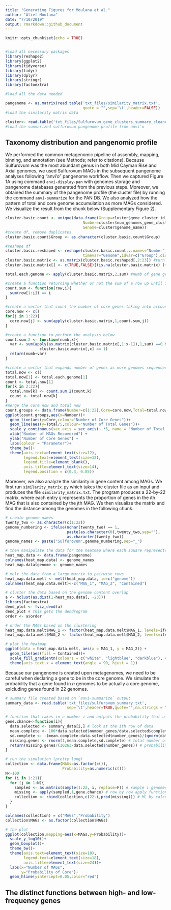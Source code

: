 ```yaml
---
title: "Generating Figures for Moulana et al."
author: "Alief Moulana"
date: "7/10/2019"
output: rmarkdown::github_document
---
```


```r
knitr::opts_chunk$set(echo = TRUE)


#load all necessary packages
library(reshape2)
library(ggplot2)
library(tidyverse)
library(tidyr)
library(dplyr)
library(stringr)
library(factoextra)

#load all the data needed

pangenome <- as.matrix(read.table('txt_files/similarity_matrix.txt', 
                                  quote = "",sep='\t',header=FALSE)) 
#load the similarity matrix data

cluster<- read.table('txt_files/Sulfurovum_gene_clusters_summary_cleaned.txt',sep='\t',quote="",header=TRUE) 
#load the summarized sulfurovum pangenome profile from anvi'o

```
## Taxonomy distribution and pangenomic profile
We performed the common metagenomic pipeline of assembly, mapping, binning, and annotation (see Methods; refer to citations). Because Sulfurovum was the most abundant genus in both Mid Cayman Rise and Axial genomes, we used Sulfurovum MAGs in the subsequent pangenome analyses following "anvi'o" pangenome workflow. Then we captured Figure 1A using command `anvi-display-pan` with genomes storage and pangenome databases generated from the previous steps. Moreover, we obtained the summary of the pangenome profile (the cluster file) by running the command `anvi-summarize` for the PAN DB. We also analyzed how the pattern of total and core genome accumulation as more MAGs considered. We visualize the result from the chunk below (Supplementary Figure 2).

```r
cluster.basic.count <- unique(data.frame(Group=cluster$gene_cluster_id,
                                  Number=cluster$num_genomes_gene_cluster_has_hits,
                                  Genome=cluster$genome_name)) 
#create df, remove duplicates
cluster.basic.count$Group <- as.character(cluster.basic.count$Group)

#reshape df
cluster.basic.reshaped <- reshape(cluster.basic.count,v.names="Number",
                                  timevar="Genome",idvar=c("Group"),direction="wide")
cluster.basic.matrix <- as.matrix(cluster.basic.reshaped[,2:23]) #turn into matrix
cluster.basic.matrix[] <- c(TRUE,FALSE)[(is.na(cluster.basic.matrix) )+ 1] #binary

total.each.genome <- apply(cluster.basic.matrix,2,sum) #numb of gene groups per genome

#create a function returning whether or not the sum of a row up until i equals i
count.sum <- function(row,i){
  sum(row[1:i]) == i
}

#create a vector that count the number of core genes taking into account i genomes
core.now <- c()
for(j in 1:22){
  core.now[j] <- sum(apply(cluster.basic.matrix,1,count.sum,j))
}

#create a function to perform the analysis below
count.sum.2 <- function(numb,x){
  var <- sum(apply(as.matrix(cluster.basic.matrix[,1:x-1]),1,sum) ==0 & 
               cluster.basic.matrix[,x] == 1)
  return(numb+var)
}

#create a vector that expands number of genes as more genomes sequenced
total.now <- c()
total.now[1] <- total.each.genome[1]
count <- total.now[1]
for(k in 2:22){
  total.now[k] <- count.sum.2(count,k)
  count <- total.now[k]
}
#merge the core now and total now
count.groups <- data.frame(Number=c(1:22),Core=core.now,Total=total.now)
ggplot(count.groups,aes(x=Number))+
  geom_line(aes(y=Core,colour="Number of Core Genes"))+
  geom_line(aes(y=Total/5,colour="Number of Total Genes"))+
  scale_y_continuous(sec.axis = sec_axis(~.*5, name = "Number of Total Genes"))+
  xlab("Number of MAGs Recovered") +
  ylab("Number of Core Genes") +
  labs(colour = "Parameter")+
  theme_bw()+
  theme(axis.text=element_text(size=12),
        legend.text=element_text(size=12),
        legend.title=element_blank(),
        axis.title=element_text(size=14),
        legend.position = c(0.3, 0.85))
```

Moreover, we also analyze the similarity in gene content among MAGs. We first run `similarity_matrix.py` which takes the cluster file as an input and produces the file `similarity_matrix.txt`. The program produces a 22-by-22 matrix, where each entry $ij$ represents the proportion of genes in the $i$th MAG that is also contained by the $j$th MAG. We then visualize the matrix and find the distance among the genomes in the following chunk.

```r
# create genome names
twenty_two <- as.character(c(1:22))
genome_numbering <- ifelse(nchar(twenty_two) == 1,
                           paste(as.character(0),twenty_two,sep=""),
                           as.character(twenty_two))
genome_names <- paste("Sulfurovum",genome_numbering,sep="_")

# then manipulate the data for the heatmap where each square represents the percentage of genes in genome 1 contained in genome 2
heat_map.data <- data.frame(pangenome)
colnames(heat_map.data) <- genome_names
heat_map.data$genome <- genome_names

# melt the data from a large matrix to pairwise rows
heat_map.data.melt <- melt(heat_map.data, id=c("genome"))
colnames(heat_map.data.melt)<-c("MAG_1", "MAG_2", "Contained")

# cluster the data based on the genome content overlap
a <- hclust(as.dist(1-heat_map.data[, -23]))
library(factoextra)
dend_plot <- fviz_dend(a)
dend_plot # this gets the dendrogram
order <- a$order

# order the MAGs based on the clustering
heat_map.data.melt$MAG_1 <- factor(heat_map.data.melt$MAG_1, levels=ifelse(order < 10, paste0("Sulfurovum_0", order), paste0("Sulfurovum_", order)))
heat_map.data.melt$MAG_2 <- factor(heat_map.data.melt$MAG_2, levels=ifelse(order < 10, paste0("Sulfurovum_0", order), paste0("Sulfurovum_", order)))

# plot the heatmap
ggplot(data = heat_map.data.melt, aes(x = MAG_1, y = MAG_2)) +
  geom_tile(aes(fill = Contained))+
  scale_fill_gradientn(colours = c("white", "lightblue", "darkblue"), values = c(0,0.5,1))+
  theme(axis.text.x = element_text(angle = 90, hjust = 1))
```

Because our pangenome is created upon metagenomes, we need to be careful when declaring a gene to be in the core genome. We simulate the probability that a gene found in $n$ genomes to be actually a core genome, exlcluding genes found in 22 genomes.

```r
# summary file created based on `anvi-summarize` output
summary_data <- read.table('txt_files/sulfurovum_summary.txt',
                           sep='\t',header=TRUE,quote="",na.strings = "",fill = TRUE )

# function that takes in a number i and outputs the probability that a gene is a missing gene in the ith genome
gene.chance<-function(i){
  data.selected <- summary_data[i,] # look at the ith row of data
  mean.complete <- 100*data.selected$number_genes/data.selected$completion # approximate total number of genes
  sd.complete <- -(mean.complete-data.selected$number_genes)/(qnorm(data.selected$redundancy/100)) # approximate standard deviation
  missing.genes <- rnorm(1,mean.complete,sd.complete) # total number of genes supossedly under normal distribution
  return(missing.genes/(10263-data.selected$number_genes)) # probability a gene outside this genome is a missing gene in this genome
}

# run the simulation (pretty long)
collection <- data.frame(MAGs=as.factor(c()),
                         Probability=as.numeric(c()))
N<-100
for (i in 1:21){
  for (j in 1:N){
    sampled <- as.matrix(sample(1:22, i, replace=F)) # sample i genomes without replacement
    missing <- apply(sampled,1,gene.chance) # row by row apply function above
    collection <- rbind(collection,c(22-i,prod(missing))) # ML by calculate the product
  }
}

colnames(collection) = c("MAGs","Probability")
collection$MAGs <- as.factor(collection$MAGs)

# the plot
ggplot(collection,mapping=aes(x=MAGs,y=Probability))+
  scale_y_log10()+
  geom_boxplot()+
  theme_bw()+
  theme(axis.text=element_text(size=18),
        legend.text=element_text(size=18),
        axis.title=element_text(size=24))+
  labs(x="Number of MAGs",
       y="Probability of Core")+
  geom_hline(yintercept=0.05,color="red")
```

## The distinct functions between high- and low-frequency genes

